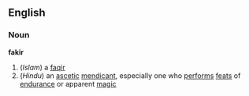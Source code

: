 ==English==
===Noun===
{{wikipedia}}
'''fakir'''
#(''Islam'') a [[faqir]]
#(''Hindu'') an [[ascetic]] [[mendicant]], especially one who [[perform]]s [[feat]]s of [[endurance]] or apparent [[magic]]